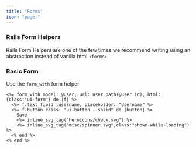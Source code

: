 ```yaml
---
title: "Forms"
icon: "pager"
---
```


### Rails Form Helpers&#x20;

Rails Form Helpers are one of the few times we recommend writing using an abstraction instead of vanilla html `<forms>`

### Basic Form

Use the `form_with` form helper

```erb form.html.erb
<%= form_with model: @user, url: user_path(@user.id), html: {class:"ui-form"} do |f| %>
  <%= f.text_field :username, placeholder: "Username" %>
  <%= f.button class: "ui-button --solid" do |button| %>
    Save  
    <%= inline_svg_tag("heroicons/check.svg") %>
    <%= inline_svg_tag("misc/spinner.svg",class:"shown-while-loading") %>
  <% end %>
<% end %>
```